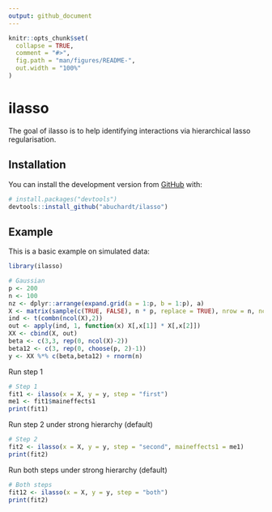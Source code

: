 ```yaml
---
output: github_document
---
```


<!-- README.md is generated from README.Rmd. Please edit that file -->

```r
knitr::opts_chunk$set(
  collapse = TRUE,
  comment = "#>",
  fig.path = "man/figures/README-",
  out.width = "100%"
)
```
# ilasso

<!-- badges: start -->
<!-- badges: end -->

The goal of ilasso is to help identifying interactions via hierarchical lasso regularisation.

## Installation

You can install the development version from [GitHub](https://github.com/) with:

``` r
# install.packages("devtools")
devtools::install_github("abuchardt/ilasso")
```
## Example

This is a basic example on simulated data:

```r
library(ilasso)

# Gaussian
p <- 200
n <- 100
nz <- dplyr::arrange(expand.grid(a = 1:p, b = 1:p), a)
X <- matrix(sample(c(TRUE, FALSE), n * p, replace = TRUE), nrow = n, ncol = p)
ind <- t(combn(ncol(X),2))
out <- apply(ind, 1, function(x) X[,x[1]] * X[,x[2]])
XX <- cbind(X, out)
beta <- c(3,3, rep(0, ncol(X)-2))
beta12 <- c(3, rep(0, choose(p, 2)-1))
y <- XX %*% c(beta,beta12) + rnorm(n)
```

Run step 1
```r
# Step 1
fit1 <- ilasso(x = X, y = y, step = "first")
me1 <- fit1$maineffects1
print(fit1)
```

Run step 2 under strong hierarchy (default)
```r
# Step 2
fit2 <- ilasso(x = X, y = y, step = "second", maineffects1 = me1)
print(fit2)
```

Run both steps under strong hierarchy (default)
```r
# Both steps
fit12 <- ilasso(x = X, y = y, step = "both")
print(fit2)
```
